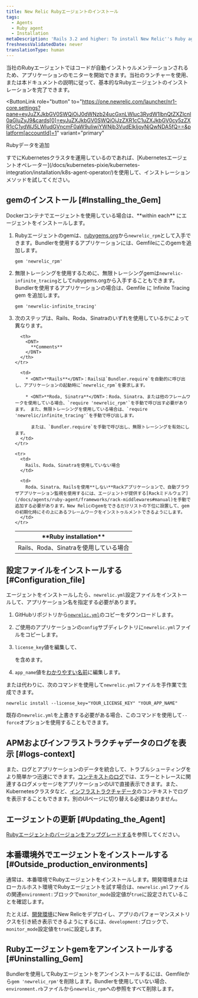 ```yaml
---
title: New Relic Rubyエージェントのインストール
tags:
  - Agents
  - Ruby agent
  - Installation
metaDescription: 'Rails 3.2 and higher: To install New Relic''s Ruby agent as a gem, start here.'
freshnessValidatedDate: never
translationType: human
---
```


当社のRubyエージェントではコードが自動インストゥルメンテーションされるため、アプリケーションのモニターを開始できます。当社のランチャーを使用、または本ドキュメントの説明に従って、基本的なRubyエージェントのインストレーションを完了できます。

<ButtonLink
  role="button"
  to="https://one.newrelic.com/launcher/nr1-core.settings?pane=eyJuZXJkbGV0SWQiOiJ0dWNzb24ucGxnLWluc3RydW1lbnQtZXZlcnl0aGluZyJ9&cards[0]=eyJuZXJkbGV0SWQiOiJzZXR1cC1uZXJkbGV0cy5zZXR1cC1ydWJ5LWludGVncmF0aW9uIiwiYWNjb3VudElkIjoyNjQwNDA5fQ==&platform[accountId]=1"
  variant="primary"
>
  Rubyデータを追加
</ButtonLink>

<Callout variant="tip">
  すでにKubernetesクラスタを運用しているのであれば、[Kubernetesエージェントオペレーター](/docs/kubernetes-pixie/kubernetes-integration/installation/k8s-agent-operator/)を使用して、インストレーションメソッドを試してください。
</Callout>

## gemのインストール [#Installing_the_Gem]

<Callout variant="important">
  Dockerコンテナでエージェントを使用している場合は、<DNT>**within each**</DNT> にエージェントをインストールします。
</Callout>

1. Rubyエージェントのgemは、[rubygems.org](https://rubygems.org/)から`newrelic_rpm`として入手できます。Bundlerを使用するアプリケーションには、Gemfileにこのgemを追加します。

   ```
   gem 'newrelic_rpm'
   ```

2. 無限トレーシングを使用するために、無限トレーシングgemは`newrelic-infinite_tracing`としてrubygems.orgから入手することもできます。Bundlerを使用するアプリケーションの場合は、Gemfile に Infinite Tracing gem を追加します。

   ```
   gem 'newrelic-infinite_tracing'
   ```

3. 次のステップは、Rails、Roda、Sinatraのいずれを使用しているかによって異なります。

   <table>
     <thead>
       <tr>
         <th style={{ width: "200px" }}>
           <DNT>
             **Ruby installation**
           </DNT>
         </th>

         <th>
           <DNT>
             **Comments**
           </DNT>
         </th>
       </tr>
     </thead>

     <tbody>
       <tr>
         <td>
           Rails、Roda、Sinatraを使用している場合
         </td>

         <td>
           * <DNT>**Rails**</DNT>：Railsは`Bundler.require`を自動的に呼び出し、アプリケーションの起動時に`newrelic_rpm`を要求します。

           * <DNT>**Roda, Sinatra**</DNT>：Roda、Sinatra、または他のフレームワークを使用している場合、`require 'newrelic_rpm'`を手動で呼び出す必要があります。 また、無限トレーシングを使用している場合は、`require 'newrelic/infinite_tracing'`を手動で呼び出します。

             または、`Bundler.require`を手動で呼び出し、無限トレーシングを有効にします。
         </td>
       </tr>

       <tr>
         <td>
           Rails、Roda、Sinatraを使用していない場合
         </td>

         <td>
           Roda、Sinatra、Railsを使用**しない**Rackアプリケーションで、自動ブラウザアプリケーション監視を使用するには、エージェントが提供する[Rackミドルウェア](/docs/agents/ruby-agent/frameworks/rack-middlewares#manual)を手動で追加する必要があります。New Relicのgemをできるだけリストの下位に設置して、gemの初期化時にその上にあるフレームワークをインストゥルメントできるようにします。
         </td>
       </tr>
     </tbody>
   </table>

## 設定ファイルをインストールする [#Configuration_file]

エージェントをインストールしたら、`newrelic.yml`設定ファイルをインストールして、アプリケーション名を指定する必要があります。

1. GitHubリポジトリから[`newrelic.yml`](https://github.com/newrelic/newrelic-ruby-agent/blob/dev/newrelic.yml)のコピーをダウンロードします。

2. ご使用のアプリケーションの`config`サブディレクトリに`newrelic.yml`ファイルをコピーします。

3. `license_key`値を編集して、

   <InlinePopover type="licenseKey"/>

   を含めます。

4. `app_name`値を[わかりやすい名前](/docs/agents/manage-apm-agents/app-naming/name-your-application)に編集します。

または代わりに、次のコマンドを使用して`newrelic.yml`ファイルを手作業で生成できます。

```
newrelic install --license_key="YOUR_LICENSE_KEY" "YOUR_APP_NAME"
```

既存の`newrelic.yml`を上書きする必要がある場合、このコマンドを使用して`--force`オプションを使用することもできます。

<InstallFeedback/>

## APMおよびインフラストラクチャデータのログを表示 [#logs-context]

また、ログとアプリケーションのデータを統合して、トラブルシューティングをより簡単かつ迅速にできます。[コンテキストのログ](/docs/logs/logs-context/configure-logs-context-ruby/)では、エラーとトレースに関連するログメッセージをアプリケーションのUIで直接表示できます。また、Kubernetesクラスタなど、[インフラストラクチャデータ](/docs/logs/forward-logs/forward-your-logs-using-infrastructure-agent/)のコンテキストでログを表示することもできます。別のUIページに切り替える必要はありません。

## エージェントの更新 [#Updating_the_Agent]

[Rubyエージェントのバージョンをアップグレードする](/docs/agents/ruby-agent/installation/upgrade-ruby-agent-versions)を参照してください。

## 本番環境外でエージェントをインストールする [#Outside_production_environments]

通常は、本番環境でRubyエージェントをインストールします。開発環境またはローカルホスト環境でRubyエージェントを試す場合は、`newrelic.yml`ファイルの関連`environment:`ブロックで`monitor_mode`設定値が`true`に設定されていることを確認します。

たとえば、[開発環境](/docs/ruby/developer-mode)にNew Relicをデプロイし、アプリのパフォーマンスメトリクスを引き続き表示できるようにするには、`development:`ブロックで、`monitor_mode`設定値を`true`に設定します。

## Rubyエージェントgemをアンインストールする [#Uninstalling_Gem]

Bundlerを使用してRubyエージェントをアンインストールするには、Gemfileから`gem 'newrelic_rpm'`を削除します。Bundlerを使用していない場合、`environment.rb`ファイルから`newrelic_rpm`への参照をすべて削除します。
